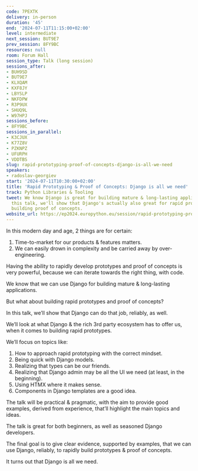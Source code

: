 ```yaml
---
code: 7PEXTK
delivery: in-person
duration: '45'
end: '2024-07-11T11:15:00+02:00'
level: intermediate
next_session: BUT9E7
prev_session: 8FY9BC
resources: null
room: Forum Hall
session_type: Talk (long session)
sessions_after:
- BUH9SD
- BUT9E7
- KLXQAM
- KXF8JY
- LBYSLP
- NKFDPW
- R3P9UX
- SHUQ9L
- W97HPJ
sessions_before:
- 8FY9BC
sessions_in_parallel:
- K3CJUX
- K77Z8V
- PZKNPZ
- UFURPH
- VDDTBS
slug: rapid-prototyping-proof-of-concepts-django-is-all-we-need
speakers:
- radoslav-georgiev
start: '2024-07-11T10:30:00+02:00'
title: 'Rapid Prototyping & Proof of Concepts: Django is all we need'
track: Python Libraries & Tooling
tweet: We know Django is great for building mature & long-lasting applications.  In
  this talk, we'll show that Django's actually also great for rapid prototyping &
  building proof of concepts.
website_url: https://ep2024.europython.eu/session/rapid-prototyping-proof-of-concepts-django-is-all-we-need
---
```


In this modern day and age, 2 things are for certain:

1. Time-to-market for our products & features matters.
2. We can easily drown in complexity and be carried away by over-engineering.

Having the ability to rapidly develop prototypes and proof of concepts is very powerful, because we can iterate towards the right thing, with code.

We know that we can use Django for building mature & long-lasting applications.

But what about building rapid prototypes and proof of concepts?

In this talk, we’ll show that Django can do that job, reliably, as well.

We’ll look at what Django & the rich 3rd party ecosystem has to offer us, when it comes to building rapid prototypes.

We’ll focus on topics like:

1. How to approach rapid prototyping with the correct mindset.
2. Being quick with Django models.
3. Realizing that types can be our friends.
4. Realizing that Django admin may be all the UI we need (at least, in the beginning).
5. Using HTMX where it makes sense.
6. Components in Django templates are a good idea.

The talk will be practical & pragmatic, with the aim to provide good examples, derived from experience, that’ll highlight the main topics and ideas.

The talk is great for both beginners, as well as seasoned Django developers.

The final goal is to give clear evidence, supported by examples, that we can use Django, reliably, to rapidly build prototypes & proof of concepts.

It turns out that Django is all we need.
